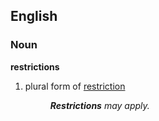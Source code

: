 ==English==

===Noun===
'''restrictions'''
# plural form of [[restriction]]
#:'''''Restrictions''' may apply.''